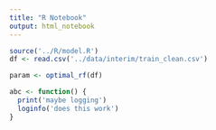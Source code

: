 ```yaml
---
title: "R Notebook"
output: html_notebook
---
```


```r
source('../R/model.R')
df <- read.csv('../data/interim/train_clean.csv')
```

```r
param <- optimal_rf(df)

```

```r
abc <- function() {
  print('maybe logging')
  loginfo('does this work')
}
```
